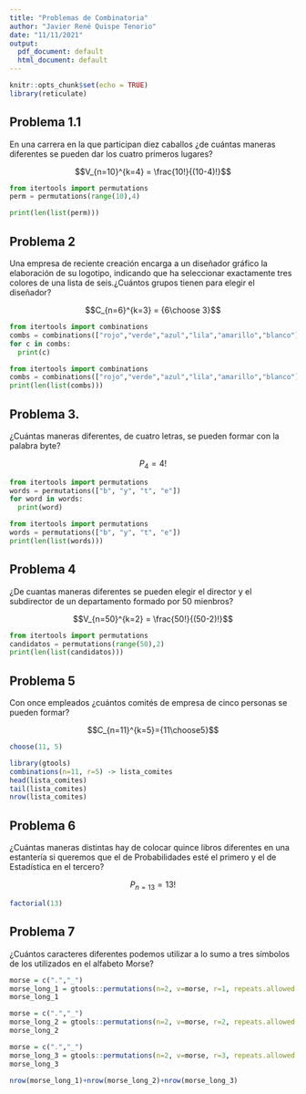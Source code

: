 ```yaml
---
title: "Problemas de Combinatoria"
author: "Javier René Quispe Tenorio"
date: "11/11/2021"
output:
  pdf_document: default
  html_document: default
---
```


```r
knitr::opts_chunk$set(echo = TRUE)
library(reticulate)
```


## Problema 1.1

En una carrera en la que participan diez caballos ¿de cuántas maneras diferentes se pueden dar los cuatro primeros lugares?

$$V_{n=10}^{k=4} = \frac{10!}{(10-4)!}$$

```python
from itertools import permutations
perm = permutations(range(10),4)

print(len(list(perm)))
```

## Problema 2

Una empresa de reciente creación encarga a un diseñador gráfico la elaboración de su logotipo, indicando que ha seleccionar exactamente tres colores de una lista de seis.¿Cuántos grupos tienen para elegir el diseñador?

$$C_{n=6}^{k=3} = {6\choose 3}$$
```python
from itertools import combinations
combs = combinations(["rojo","verde","azul","lila","amarillo","blanco"], 3)
for c in combs:
  print(c)
```
```python
from itertools import combinations
combs = combinations(["rojo","verde","azul","lila","amarillo","blanco"], 3)
print(len(list(combs)))
```

## Problema 3.

¿Cuántas maneras diferentes, de cuatro letras, se pueden formar con la palabra byte?

$$P_4 = 4!$$

```python
from itertools import permutations
words = permutations(["b", "y", "t", "e"])
for word in words:
  print(word)
```
```python
from itertools import permutations
words = permutations(["b", "y", "t", "e"])
print(len(list(words)))
```

## Problema 4

¿De cuantas maneras diferentes se pueden elegir el director y el subdirector de un departamento formado por 50 mienbros?

$$V_{n=50}^{k=2} = \frac{50!}{(50-2)!}$$
```python
from itertools import permutations
candidatos = permutations(range(50),2)
print(len(list(candidatos)))
```

## Problema 5

Con once empleados ¿cuántos comités de empresa de cinco personas se pueden formar?

$$C_{n=11}^{k=5}={11\choose5}$$


```r
choose(11, 5)
```
```r
library(gtools)
combinations(n=11, r=5) -> lista_comites
head(lista_comites)
tail(lista_comites)
nrow(lista_comites)
```

## Problema 6

¿Cuántas maneras distintas hay de colocar quince libros diferentes en una estantería si queremos que el de Probabilidades esté el primero y el de Estadística en el tercero?

$$P_{n=13} = 13!$$
```r
factorial(13)
```
 
## Problema 7

¿Cuántos caracteres diferentes podemos utilizar a lo sumo a tres símbolos de los utilizados en el alfabeto Morse?

```r
morse = c(".","_")
morse_long_1 = gtools::permutations(n=2, v=morse, r=1, repeats.allowed = TRUE)
morse_long_1
```

```r
morse = c(".","_")
morse_long_2 = gtools::permutations(n=2, v=morse, r=2, repeats.allowed = TRUE)
morse_long_2
```

```r
morse = c(".","_")
morse_long_3 = gtools::permutations(n=2, v=morse, r=3, repeats.allowed = TRUE)
morse_long_3
```
```r
nrow(morse_long_1)+nrow(morse_long_2)+nrow(morse_long_3)
```

